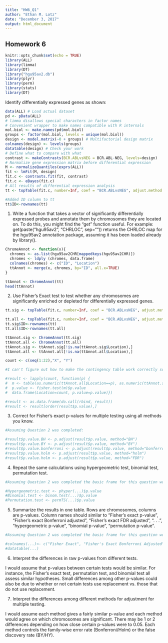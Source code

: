 ```yaml
---
title: "HW6_Q1"
author: "Ethan M. Lotz"
date: "December 3, 2017"
output: html_document
---
```

## Homework 6

```r
knitr::opts_chunk$set(echo = TRUE)
library(ALL)
library(limma)
library(DT)
library("hgu95av2.db")
library(plyr)
library(perm)
library(stats)
library(DT)
```

Identify differentially expressed genes as shown:

```r
data(ALL) # Load actual dataset
pd <- pData(ALL)
# limma disallows special characters in factor names
# Convenient wrapper to make names compatible with R internals
mol.biol <- make.names(pd$mol.biol)
groups <- factor(mol.biol, levels = unique(mol.biol))
design <- model.matrix(~0 + groups) # Multifactorial design matrix
colnames(design) <- levels(groups)
datatable(design) # Check your work
# Define what to compare with what
contrast <- makeContrasts(BCR.ABLvsNEG = BCR.ABL-NEG, levels=design)
# Normalize gene expression matrix before differential expression
M <- normalizeQuantiles(exprs(ALL))
fit <- lmFit(M, design)
fit.c <- contrasts.fit(fit, contrast)
fit.c <- eBayes(fit.c)
# All results of differential expression analysis
tt <- topTable(fit.c, number=Inf, coef = "BCR.ABLvsNEG", adjust.method = "fdr", p.value = 0.05)

#Added ID column to tt
tt$ID<-rownames(tt)
```

1. Write a function that takes a vector of significantly differentially expressed probes and annotate them
by chromosomes they are located on. To do this, you might find the “get” function useful. For
example: get(paste("hgu95av2", "CHRLOC", sep="")) returns the CHRLOC map for the hgu95av2
annotation package, assuming it has been loaded already by library().

```r
ChromeAnnot <- function(x){
  chromes <- as.list(hgu95av2CHR[mappedkeys(hgu95av2CHR)])
  chromes <- ldply (chromes, data.frame)
  colnames(chromes) <- c("ID", "Location")
  ttAnnot <- merge(x, chromes, by="ID", all.x=TRUE) 
}

ttAnnot <- ChromeAnnot(tt)
head(ttAnnot)
```

2. Use Fisher’s Exact test to test whether any chromosomes are significantly enriched or depleted for
differentially expressed genes.

```r
tt.sig <- topTable(fit.c, number=Inf, coef = "BCR.ABLvsNEG", adjust.method = "fdr", p.value = 0.05)

tt.all <- topTable(fit.c, number=Inf, coef = "BCR.ABLvsNEG", adjust.method = "fdr")
tt.sig$ID<-rownames(tt)
tt.all$ID<-rownames(tt.all)

ttAnnot.sig <- ChromeAnnot(tt.sig)
ttAnnot.all <- ChromeAnnot(tt.all)
ttAnnot.sig <- ttAnnot.sig[!is.na(ttAnnot.sig$Location),]
ttAnnot.all <- ttAnnot.all[!is.na(ttAnnot.all$Location),]

count <- c(seq(1:22),"X", "Y")

#I can't figure out how to make the contingency table work correctly so the rest of the homework doesn't work unfortunately.

#result <- lapply(count, function(p) {
#  m <- table(as.numeric(ttAnnot.all$Location==p), as.numeric(ttAnnot.sig$Location==p))
#  p.value <- fisher.test(m)$p.value
#  data.frame(Location=count, p.value=p.value)})

#result <- as.data.frame(do.call(rbind, result))
#result <- result[order(result$p.value),]
```

3. Correct for Fisher’s exact p-values for multiple testing using all methods you know.

```r
#Assuming Question 2 was completed:

#result$p.value.BH <- p.adjust(result$p.value, method="BH")
#result$p.value.BY <- p.adjust(result$p.value, method="BY")
#result$p.value.bonferroni <- p.adjust(result$p.value, method="bonferroni")
#result$p.value.holm <- p.adjust(result$p.value, method="holm")
#result$p.value.holm <- p.adjust(result$p.value, method="FDR")

```

4. Repeat the same calculations using hypergeometric test, binomial test, permutation test.

```r
#Assuming Question 2 was completed the basic frame for this question would be:

#Hypergeometric.test <- phyper(...)$p.value
#Binomial.test <- binom.test(...)$p.value
#Permutation.test <- permTS(...)$p.value
```

5. Summarize the results in one table. Rows are chromosomes, columns are p-values. Column names
should similar to “Fisher’s exact p-value”, “Fisher’s exact Bonferroni adjusted”, “Fisher’s exact FDR
adjusted”, “. . . ”, “hypergeometric p-value”, “binomial p-value”, “permutation p-value”.

```r
#Assuming Question 2 was completed the basic frame for this question would be:

#colnames(...)<- c("Fisher Exact", "Fisher's Exact Bonferroni Adjusted","Fisher’s exact FDR adjusted", "Fisher Exact Holm adjusted", #"Fisher Exact BH Adjusted", "Fisher Exact BY Adjusted", "Hypergeometric Test", "Binomial Test", "Permutation Test")
#datatable(...)

```

6. Interpret the differences in raw p-values from different tests.

I would assume that p-values between certain tests would be similar. For instance, the Fisher's exact test, permutation test, and binomial test all assess similar hypotheses. Small differences among other p-values could also be due to whether or not certain tests use replacement vs. those that do not use replacement. 

7. Interpret the differences among different methods for adjustment for multiple testing.

I would assume each method gives a fairly similar p-value and each method would agree on which chromosomes are significant. There may be 1 or 2 differences depending on how close certain p-values were to 0.05. Each method controls the family-wise error rate (Bonferroni/Holm) or the false discovery rate (BY/HY).
